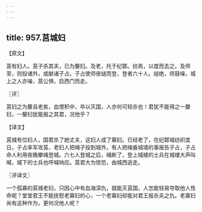 ```yaml
---
---
---
```

title: 957.莒城妇
---



【原文】

莒有妇人。莒子杀其夫，已为嫠妇。及老，托于纪鄣。纺焉，以度而去之。及师至，则投诸外，或献诸子占。子占使师夜缒而登，登者六十人。缒绝，师鼓噪，城上之人亦噪，莒公惧，启西门而走。

〖评〗

莒妇之为嫠且老矣，血恨积中，卒以灭国，人亦何可轻杀也！君犹不能得之一嫠妇，一嫠妇犹能报之其君，况他乎？

【译文】

莒城有位妇人，国君杀了她丈夫，这妇人成了寡妇。已经老了，在纪鄣城纺织度日。子占率军攻莒，老妇人把绳子投到城外，有人把绳垂城墙的事报告子占，子占命人利用夜晚攀绳登城。六七人登城之后，绳断了，登上城楼的士兵在城楼大声叫喊，城下的士兵也呼喊响应。莒君大为惊恐，由城西逃走。

〖评译文〗

一个孤寡的莒城老妇，只因心中有血海深仇，就能灭莒国，人怎能轻易夺取他人性命呢？堂堂君王不能抚慰老寡妇的心，一个老寡妇却能对君王报杀夫之仇。老寡妇尚有这种作为，更何况他人呢？